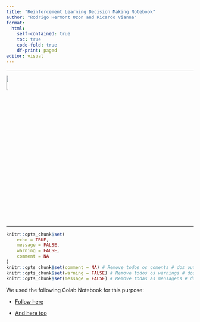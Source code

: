 ```yaml
---
title: "Reinforcement Learning Decision Making Notebook"
author: "Rodrigo Hermont Ozon and Ricardo Vianna"
format: 
  html:
    self-contained: true
    toc: true
    code-fold: true
    df-print: paged
editor: visual
---
```


------------------------------------------------------------------------

<left> ![](https://raw.githubusercontent.com/rhozon/Doutorado/main/pucpr_logo.png){width="10%"} </left>

------------------------------------------------------------------------

```r

knitr::opts_chunk$set(
	echo = TRUE,
	message = FALSE,
	warning = FALSE,
	comment = NA
)
knitr::opts_chunk$set(comment = NA) # Remove todos os coments # dos outputs do R
knitr::opts_chunk$set(warning = FALSE) # Remove todos os warnings # dos outputs do R
knitr::opts_chunk$set(message = FALSE) # Remove todas as mensagens # dos outputs do R

```

```{=html}
<style>
p.comment {
background-color: #DBDBDB;
padding: 10px;
border: 1px solid black;
margin-left: 25px;
border-radius: 5px;
font-style: italic;
}
</style>
```


We used the following Colab Notebook for this purpose:

- [Follow here](https://colab.research.google.com/drive/1UjIJX3Y-46llSu5lSbm-Jt3RcG4V2Ezd)

- [And here too](https://colab.research.google.com/drive/1yiRo15YYZlgPp0J2xTa66C18oRAwVUyS)
